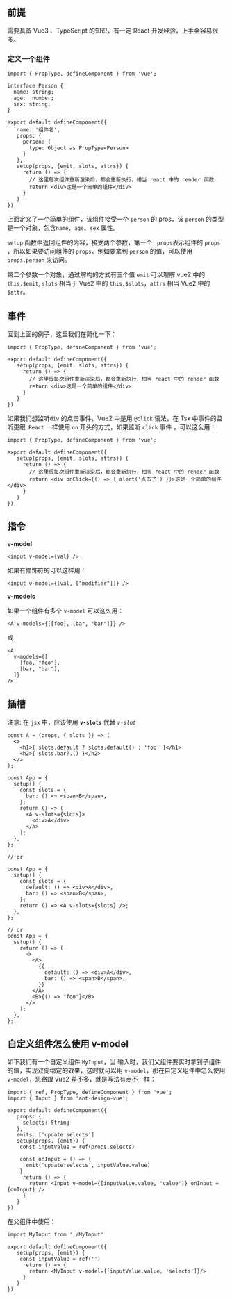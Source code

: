 
<Meta id="use-tsx-guid" title="基础使用/vue3 Tsx 的使用" />



## 前提

需要具备 Vue3 、TypeScript 的知识，有一定 React 开发经验，上手会容易很多。

### 定义一个组件

```tsx
import { PropType, defineComponent } from 'vue';

interface Person {
  name: string;
  age:  number;
  sex: string;
}

export default defineComponent({
   name: '组件名',
   props: {
     person: {
       type: Object as PropType<Person>
     }
   },
   setup(props, {emit, slots, attrs}) {
     return () => {
       // 这里每次组件重新渲染后，都会重新执行，相当 react 中的 render 函数
       return <div>这是一个简单的组件</div>
     }
   }
})
```

上面定义了一个简单的组件，该组件接受一个  `person` 的 pros，该 `person` 的类型是一个对象，包含`name`、`age`、`sex` 属性。

`setup` 函数中返回组件的内容，接受两个参数，第一个 ` props`表示组件的 `props` ，所以如果要访问组件的 `props`，例如要拿到 `person` 的值，可以使用 `props.person` 来访问。



第二个参数一个对象，通过解构的方式有三个值 `emit` 可以理解 vue2 中的  `this.$emit`,  `slots` 相当于 Vue2 中的 `this.$slots`，`attrs` 相当 Vue2 中的 `$attr`。



## 事件

回到上面的例子，这里我们在简化一下：

```tsx
import { PropType, defineComponent } from 'vue';

export default defineComponent({
   setup(props, {emit, slots, attrs}) {
     return () => {
       // 这里很每次组件重新渲染后，都会重新执行，相当 react 中的 render 函数
       return <div>这是一个简单的组件</div>
     }
   }
})
```

如果我们想监听`div` 的点击事件，Vue2 中是用 `@click` 语法，在 Tsx 中事件的监听更跟` React` 一样使用 `on` 开头的方式，如果监听 `click` 事件 ，可以这么用：

```tsx
import { PropType, defineComponent } from 'vue';

export default defineComponent({
   setup(props, {emit, slots, attrs}) {
     return () => {
       // 这里很每次组件重新渲染后，都会重新执行，相当 react 中的 render 函数
       return <div onClick={() => { alert('点击了') }}>这是一个简单的组件</div>
     }
   }
})
```



## 指令

**v-model**

```tsx
<input v-model={val} />
```

如果有修饰符的可以这样用：

```tsx
<input v-model={[val, ["modifier"]]} />
```



**v-models**

如果一个组件有多个 `v-model` 可以这么用：

```tsx
<A v-models={[[foo], [bar, "bar"]]} />
```

或

```
<A
  v-models={[
    [foo, "foo"],
    [bar, "bar"],
  ]}
/>
```



## 插槽

注意: 在 `jsx` 中，应该使用 **`v-slots`** 代替 *`v-slot`*

```tsx
const A = (props, { slots }) => (
  <>
    <h1>{ slots.default ? slots.default() : 'foo' }</h1>
    <h2>{ slots.bar?.() }</h2>
  </>
);

const App = {
  setup() {
    const slots = {
      bar: () => <span>B</span>,
    };
    return () => (
      <A v-slots={slots}>
        <div>A</div>
      </A>
    );
  },
};

// or

const App = {
  setup() {
    const slots = {
      default: () => <div>A</div>,
      bar: () => <span>B</span>,
    };
    return () => <A v-slots={slots} />;
  },
};

// or
const App = {
  setup() {
    return () => (
      <>
        <A>
          {{
            default: () => <div>A</div>,
            bar: () => <span>B</span>,
          }}
        </A>
        <B>{() => "foo"}</B>
      </>
    );
  },
};
```



## 自定义组件怎么使用 v-model

如下我们有一个自定义组件 `MyInput`，当 输入时，我们父组件要实时拿到子组件的值，实现双向绑定的效果，这时就可以用 `v-model`，那在自定义组件中怎么使用 `v-model`，思路跟 vue2 差不多，就是写法有点不一样：

```tsx
import { ref, PropType, defineComponent } from 'vue';
import { Input } from 'ant-design-vue';

export default defineComponent({
   props: {
     selects: String
   },
   emits: ['update:selects']
   setup(props, {emit}) {
   	const inputValue = ref(props.selects)
    
    const onInput = () => {
      emit('update:selects', inputValue.value)
    }
     return () => {
       return <Input v-model={[inputValue.value, 'value']} onInput = {onInput} />
     }
   }
})
```

在父组件中使用：

```tsx
import MyInput from './MyInput'

export default defineComponent({
   setup(props, {emit}) {
   	const inputValue = ref('')
     return () => {
       return <MyInput v-model={[inputValue.value, 'selects']}/>
     }
   }
})
```






